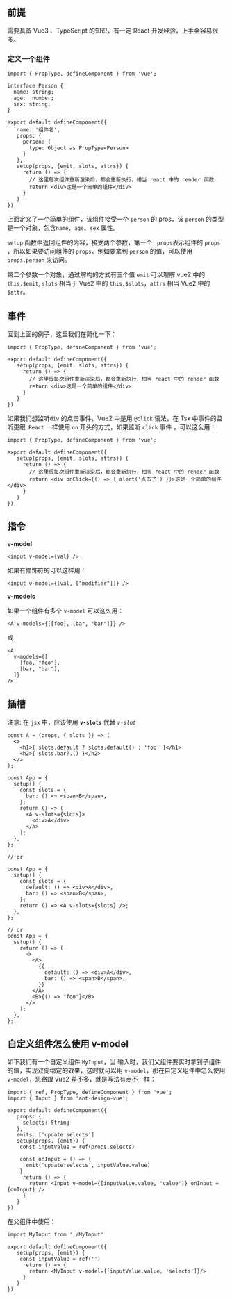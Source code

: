 
<Meta id="use-tsx-guid" title="基础使用/vue3 Tsx 的使用" />



## 前提

需要具备 Vue3 、TypeScript 的知识，有一定 React 开发经验，上手会容易很多。

### 定义一个组件

```tsx
import { PropType, defineComponent } from 'vue';

interface Person {
  name: string;
  age:  number;
  sex: string;
}

export default defineComponent({
   name: '组件名',
   props: {
     person: {
       type: Object as PropType<Person>
     }
   },
   setup(props, {emit, slots, attrs}) {
     return () => {
       // 这里每次组件重新渲染后，都会重新执行，相当 react 中的 render 函数
       return <div>这是一个简单的组件</div>
     }
   }
})
```

上面定义了一个简单的组件，该组件接受一个  `person` 的 pros，该 `person` 的类型是一个对象，包含`name`、`age`、`sex` 属性。

`setup` 函数中返回组件的内容，接受两个参数，第一个 ` props`表示组件的 `props` ，所以如果要访问组件的 `props`，例如要拿到 `person` 的值，可以使用 `props.person` 来访问。



第二个参数一个对象，通过解构的方式有三个值 `emit` 可以理解 vue2 中的  `this.$emit`,  `slots` 相当于 Vue2 中的 `this.$slots`，`attrs` 相当 Vue2 中的 `$attr`。



## 事件

回到上面的例子，这里我们在简化一下：

```tsx
import { PropType, defineComponent } from 'vue';

export default defineComponent({
   setup(props, {emit, slots, attrs}) {
     return () => {
       // 这里很每次组件重新渲染后，都会重新执行，相当 react 中的 render 函数
       return <div>这是一个简单的组件</div>
     }
   }
})
```

如果我们想监听`div` 的点击事件，Vue2 中是用 `@click` 语法，在 Tsx 中事件的监听更跟` React` 一样使用 `on` 开头的方式，如果监听 `click` 事件 ，可以这么用：

```tsx
import { PropType, defineComponent } from 'vue';

export default defineComponent({
   setup(props, {emit, slots, attrs}) {
     return () => {
       // 这里很每次组件重新渲染后，都会重新执行，相当 react 中的 render 函数
       return <div onClick={() => { alert('点击了') }}>这是一个简单的组件</div>
     }
   }
})
```



## 指令

**v-model**

```tsx
<input v-model={val} />
```

如果有修饰符的可以这样用：

```tsx
<input v-model={[val, ["modifier"]]} />
```



**v-models**

如果一个组件有多个 `v-model` 可以这么用：

```tsx
<A v-models={[[foo], [bar, "bar"]]} />
```

或

```
<A
  v-models={[
    [foo, "foo"],
    [bar, "bar"],
  ]}
/>
```



## 插槽

注意: 在 `jsx` 中，应该使用 **`v-slots`** 代替 *`v-slot`*

```tsx
const A = (props, { slots }) => (
  <>
    <h1>{ slots.default ? slots.default() : 'foo' }</h1>
    <h2>{ slots.bar?.() }</h2>
  </>
);

const App = {
  setup() {
    const slots = {
      bar: () => <span>B</span>,
    };
    return () => (
      <A v-slots={slots}>
        <div>A</div>
      </A>
    );
  },
};

// or

const App = {
  setup() {
    const slots = {
      default: () => <div>A</div>,
      bar: () => <span>B</span>,
    };
    return () => <A v-slots={slots} />;
  },
};

// or
const App = {
  setup() {
    return () => (
      <>
        <A>
          {{
            default: () => <div>A</div>,
            bar: () => <span>B</span>,
          }}
        </A>
        <B>{() => "foo"}</B>
      </>
    );
  },
};
```



## 自定义组件怎么使用 v-model

如下我们有一个自定义组件 `MyInput`，当 输入时，我们父组件要实时拿到子组件的值，实现双向绑定的效果，这时就可以用 `v-model`，那在自定义组件中怎么使用 `v-model`，思路跟 vue2 差不多，就是写法有点不一样：

```tsx
import { ref, PropType, defineComponent } from 'vue';
import { Input } from 'ant-design-vue';

export default defineComponent({
   props: {
     selects: String
   },
   emits: ['update:selects']
   setup(props, {emit}) {
   	const inputValue = ref(props.selects)
    
    const onInput = () => {
      emit('update:selects', inputValue.value)
    }
     return () => {
       return <Input v-model={[inputValue.value, 'value']} onInput = {onInput} />
     }
   }
})
```

在父组件中使用：

```tsx
import MyInput from './MyInput'

export default defineComponent({
   setup(props, {emit}) {
   	const inputValue = ref('')
     return () => {
       return <MyInput v-model={[inputValue.value, 'selects']}/>
     }
   }
})
```






